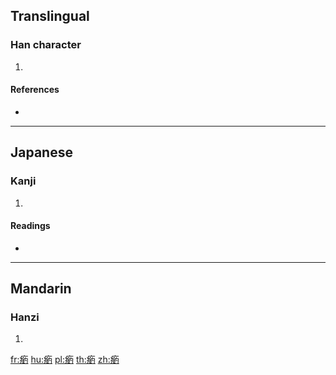 {{character info/new}}
==Translingual==

===Han character===
{{Han char|rn=104|rad=疒|as=11|sn=16|four=|canj=KCPI}}

# {{defn|Han|sort=疒11}}

====References====
* {{Han ref|kx=0779.330|dkj=22465|dj=1189.180|hdz=42694.010|uh=7639|ud=30265}}

----

==Japanese==

===Kanji===
{{ja-kanji|grade=|rs=疒11}}

# {{defn|lang=ja|sort=疒11}}

====Readings====
* {{ja-readings|on=[[ちょう]] (chō)|kun=[[くるう]] (kuruu)|nanori=}}

----

==Mandarin==

===Hanzi===
{{cmn-hanzi|pin=[[diào]] ([[diao4]])|wg=tiao<sup>4</sup>}}

# {{defn|lang=cmn|sort=疒11}}

[[fr:瘹]]
[[hu:瘹]]
[[pl:瘹]]
[[th:瘹]]
[[zh:瘹]]